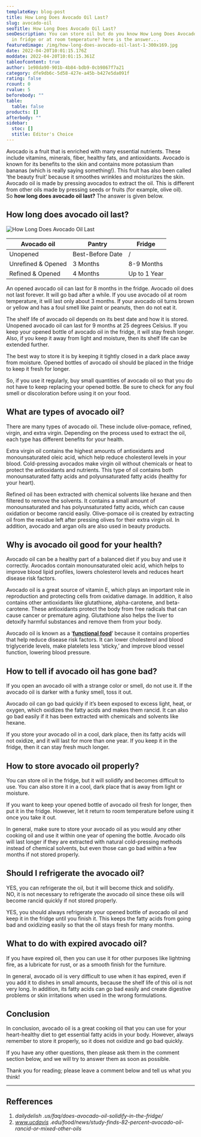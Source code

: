 ```yaml
---
templateKey: blog-post
title: How Long Does Avocado Oil Last?
slug: avocado-oil
seoTitle: How Long Does Avocado Oil Last?
seoDescription: You can store oil but do you know How Long Does Avocado Oil Last
  in fridge or at room temperature? here is the answer...
featuredimage: /img/how-long-does-avocado-oil-last-1-300x169.jpg
date: 2022-04-20T10:01:15.176Z
moddate: 2022-04-20T10:01:15.361Z
tableofcontent: true
author: 1e98da90-901b-4b84-bdb9-0cb9867f7a21
category: dfe9db6c-5d58-427e-a45b-b427e5da091f
rating: false
rcount: 0
rvalue: 5
beforebody: ""
table:
  table: false
products: []
afterbody: ""
sidebar:
  stoc: []
  stitle: Editor's Choice
---
```

Avocado is a fruit that is enriched with many essential nutrients. These include vitamins, minerals, fiber, healthy fats, and antioxidants. Avocado is known for its benefits to the skin and contains more potassium than bananas (which is really saying something!). This fruit has also been called ‘the beauty fruit’ because it smoothes wrinkles and moisturizes the skin. Avocado oil is made by pressing avocados to extract the oil. This is different from other oils made by pressing seeds or fruits (for example, olive oil). So **how long does avocado oil last?** The answer is given below.

## How long does avocado oil last?

![How Long Does Avocado Oil Last](/img/how-long-does-avocado-oil-last-1-300x169.jpg "How Long Does Avocado Oil Last")

| **Avocado oil**    | **Pantry**       | **Fridge**   |
| ------------------ | ---------------- | ------------ |
| Unopened           | Best-Before Date | /            |
| Unrefined & Opened | 3 Months         | 8-9 Months   |
| Refined & Opened   | 4 Months         | Up to 1 Year |

An opened avocado oil can last for 8 months in the fridge. Avocado oil does not last forever. It will go bad after a while. If you use avocado oil at room temperature, it will last only about 3 months. If your avocado oil turns brown or yellow and has a foul smell like paint or peanuts, then do not eat it.

The shelf life of avocado oil depends on its best date and how it is stored. Unopened avocado oil can last for 9 months at 25 degrees Celsius. If you keep your opened bottle of avocado oil in the fridge, it will stay fresh longer. Also, if you keep it away from light and moisture, then its shelf life can be extended further.

The best way to store it is by keeping it tightly closed in a dark place away from moisture. Opened bottles of avocado oil should be placed in the fridge to keep it fresh for longer.

So, if you use it regularly, buy small quantities of avocado oil so that you do not have to keep replacing your opened bottle. Be sure to check for any foul smell or discoloration before using it on your food.

## What are types of avocado oil?

There are many types of avocado oil. These include olive-pomace, refined, virgin, and extra virgin. Depending on the process used to extract the oil, each type has different benefits for your health.

Extra virgin oil contains the highest amounts of antioxidants and monounsaturated oleic acid, which help reduce cholesterol levels in your blood. Cold-pressing avocados make virgin oil without chemicals or heat to protect the antioxidants and nutrients. This type of oil contains both monounsaturated fatty acids and polyunsaturated fatty acids (healthy for your heart).

Refined oil has been extracted with chemical solvents like hexane and then filtered to remove the solvents. It contains a small amount of monounsaturated and has polyunsaturated fatty acids, which can cause oxidation or become rancid easily. Olive-pomace oil is created by extracting oil from the residue left after pressing olives for their extra virgin oil. In addition, avocado and argan oils are also used in beauty products.

## Why is avocado oil good for your health?

Avocado oil can be a healthy part of a balanced diet if you buy and use it correctly. Avocados contain monounsaturated oleic acid, which helps to improve blood lipid profiles, lowers cholesterol levels and reduces heart disease risk factors.

Avocado oil is a great source of vitamin E, which plays an important role in reproduction and protecting cells from oxidative damage. In addition, it also contains other antioxidants like glutathione, alpha-carotene, and beta-carotene. These antioxidants protect the body from free radicals that can cause cancer or premature aging. Glutathione also helps the liver to detoxify harmful substances and remove them from your body.

Avocado oil is known as a ‘**[functional food](https://en.wikipedia.org/wiki/Functional_food)**‘ because it contains properties that help reduce disease risk factors. It can lower cholesterol and blood triglyceride levels, make platelets less ‘sticky,’ and improve blood vessel function, lowering blood pressure.

## How to tell if avocado oil has gone bad?

If you open an avocado oil with a strange color or smell, do not use it. If the avocado oil is darker with a funky smell, toss it out.

Avocado oil can go bad quickly if it’s been exposed to excess light, heat, or oxygen, which oxidizes the fatty acids and makes them rancid. It can also go bad easily if it has been extracted with chemicals and solvents like hexane.

If you store your avocado oil in a cool, dark place, then its fatty acids will not oxidize, and it will last for more than one year. If you keep it in the fridge, then it can stay fresh much longer.

## How to store avocado oil properly?

You can store oil in the fridge, but it will solidify and becomes difficult to use. You can also store it in a cool, dark place that is away from light or moisture.

If you want to keep your opened bottle of avocado oil fresh for longer, then put it in the fridge. However, let it return to room temperature before using it once you take it out.

In general, make sure to store your avocado oil as you would any other cooking oil and use it within one year of opening the bottle. Avocado oils will last longer if they are extracted with natural cold-pressing methods instead of chemical solvents, but even those can go bad within a few months if not stored properly.

## Should I refrigerate the avocado oil?

YES, you can refrigerate the oil, but it will become thick and solidify.\
NO, it is not necessary to refrigerate the avocado oil since these oils will become rancid quickly if not stored properly.

YES, you should always refrigerate your opened bottle of avocado oil and keep it in the fridge until you finish it. This keeps the fatty acids from going bad and oxidizing easily so that the oil stays fresh for many months.

## What to do with expired avocado oil?

If you have expired oil, then you can use it for other purposes like lightning fire, as a lubricate for rust, or as a smooth finish for the furniture.

In general, avocado oil is very difficult to use when it has expired, even if you add it to dishes in small amounts, because the shelf life of this oil is not very long. In addition, its fatty acids can go bad easily and create digestive problems or skin irritations when used in the wrong formulations.

## Conclusion

In conclusion, avocado oil is a great cooking oil that you can use for your heart-healthy diet to get essential fatty acids in your body. However, always remember to store it properly, so it does not oxidize and go bad quickly.

If you have any other questions, then please ask them in the comment section below, and we will try to answer them as soon as possible.

Thank you for reading; please leave a comment below and tell us what you think!

- - -

## Refferences

1. *dailydelish .us/faq/does-avocado-oil-solidify-in-the-fridge/*
2. *www.ucdavis .edu/food/news/study-finds-82-percent-avocado-oil-rancid-or-mixed-other-oils*